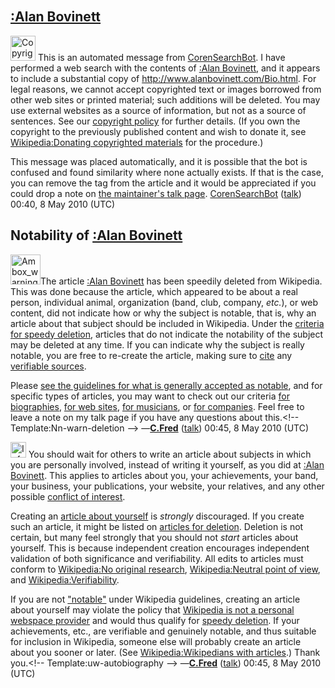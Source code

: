 <article id="27275906" title=User talk:Alanbovinett>
	<talkpage id="27275906" title="User talk:Alanbovinett">
==[[:Alan Bovinett]]==
[[Image:Copyright-problem.svg|left|40px]]
This is an automated message from [[User:CorenSearchBot|CorenSearchBot]].  I have performed a web search with the contents of [[:Alan Bovinett]], and it appears to include a substantial copy of http://www.alanbovinett.com/Bio.html.  For legal reasons, we cannot accept copyrighted text or images borrowed from other web sites or printed material; such additions will be deleted. You may use external websites as a source of information, but not as a source of sentences. See our [[Wikipedia:Copyrights|copyright policy]] for further details. (If you own the copyright to the previously published content and wish to donate it, see [[Wikipedia:Donating copyrighted materials]] for the procedure.)

This message was placed automatically, and it is possible that the bot is confused and found similarity where none actually exists.  If that is the case, you can remove the tag from the article and it would be appreciated if you could drop a note on [[User talk:Coren|the maintainer's talk page]]. [[User:CorenSearchBot|CorenSearchBot]] ([[User talk:CorenSearchBot|talk]]) 00:40, 8 May 2010 (UTC)


==Notability of [[:Alan Bovinett]]==
{{Quote box
 | quote  = You may wish to consider using a Wizard to help you create articles. See the [[Wikipedia:Article wizard2.0|Article Wizard]].'''''
 | source = Thank you.
 | width  = 20%
 | align  = right
}}
[[Image:Ambox warning pn.svg|48px|left]]The article [[:Alan Bovinett]] has been speedily deleted from Wikipedia. This was done because the article, which appeared to be about a real person, individual animal, organization (band, club, company, ''etc.''), or web content, did not indicate how or why the subject is notable, that is, why an article about that subject should be included in Wikipedia. Under the [[WP:CSD#Articles|criteria for speedy deletion]], articles that do not indicate the notability of the subject may be deleted at any time. If you can indicate why the subject is really notable, you are free to re-create the article, making sure to [[Wikipedia:Citing sources|cite]] any [[Wikipedia:Verifiability|verifiable sources]].

Please [[Wikipedia:Notability|see the guidelines for what is generally accepted as notable]], and for specific types of articles, you may want to check out our criteria [[Wikipedia:Notability (people)|for biographies]], [[WP:WEB|for web sites]], [[WP:MUSIC|for musicians]], or [[WP:CORP|for companies]]. Feel free to leave a note on my talk page if you have any questions about this.&lt;!-- Template:Nn-warn-deletion --&gt;  —'''[[User:C.Fred|C.Fred]]''' ([[User_talk:C.Fred|talk]]) 00:45, 8 May 2010 (UTC)


[[Image:Information.svg|25px]] You should wait for others to write an article about subjects in which you are personally involved, instead of writing it yourself, as you did at [[:Alan Bovinett]]. This applies to articles about you, your achievements, your band, your business, your publications, your website, your relatives, and any other possible [[WP:COI|conflict of interest]]. 

Creating an [[Wikipedia:Autobiography|article about yourself]] is ''strongly'' discouraged. If you create such an article, it might be listed on [[wikipedia:articles for deletion|articles for deletion]]. Deletion is not certain, but many feel strongly that you should not ''start'' articles about yourself. This is because independent creation encourages independent validation of both significance and verifiability. All edits to articles must conform to [[Wikipedia:No original research]], [[Wikipedia:Neutral point of view]], and [[Wikipedia:Verifiability]]. 

If you are not [[WP:notability|&quot;notable&quot;]] under Wikipedia guidelines, creating an article about yourself may violate the policy that [[Wikipedia:What_Wikipedia_is_not#Wikipedia_is_not_a_blog.2C_webspace_provider.2C_social_networking.2C_or_memorial_site|Wikipedia is not a personal webspace provider]] and would thus qualify for [[Wikipedia:Criteria for speedy deletion#a7|speedy deletion]].  If your achievements, etc., are verifiable and genuinely notable, and thus suitable for inclusion in Wikipedia, someone else will probably create an article about you sooner or later. (See [[Wikipedia:Wikipedians with articles]].)  Thank you.&lt;!-- Template:uw-autobiography --&gt; —'''[[User:C.Fred|C.Fred]]''' ([[User_talk:C.Fred|talk]]) 00:45, 8 May 2010 (UTC)
	</talkpage>
</article>